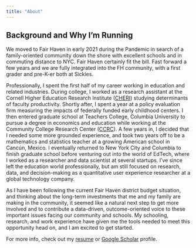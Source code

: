 ```yaml
---
title: "About"
---
```


## Background and Why I'm Running

We moved to Fair Haven in early 2021 during the Pandemic in search of a family-oriented community down the shore with excellent schools and in commuting distance to NYC. Fair Haven certainly fit the bill. Fast forward a few years and we are fully integrated into the FH community, with a first grader and pre-K-er both at Sickles.

Professionally, I spent the first half of my career working in education and related industries. During college, I worked as a research assistant at the Cornell Higher Education Research Institute ([CHERI](https://ecommons.cornell.edu/collections/ea0fd99b-5bec-4094-b002-bd14ca8e2368)) studying determinants of faculty productivity. Shortly after, I spent a year at a policy evaluation firm measuring the impacts of federally funded early childhood centers. I then entered graduate school at Teachers College, Columbia University to pursue a degree in economics and education while working at the Community College Research Center ([CCRC](https://ccrc.tc.columbia.edu/)). A few years in, I decided that I needed some more grounded experience, and took two years off to be a mathematics and statistics teacher at a growing American school in Cancún, Mexico. I eventually returned to New York City and Columbia to finish graduate school before venturing out into the world of EdTech, where I worked as a researcher and data scientist at several startups. I've since left the education world professionally, but am still focused on research, data, and decision-making as a quantitative user experience researcher at a global technology company.

As I have been following the current Fair Haven district budget situation, and thinking about the long-term investments that me and my family are making in the community, it seemed like a natural next step to get more involved and to contribute a data-driven, outcome-oriented voice to these important issues facing our community and schools. My schooling, research, and work experience have given me the tools needed to meet this opportunity head on, and I am excited to get started.

For more info, check out my [resume](files/crosta_resume_2025.pdf) or [Google Scholar](https://scholar.google.com/citations?user=M1or3F8AAAAJ&hl=en) profile.
